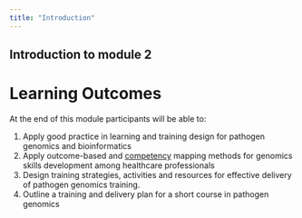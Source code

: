 ```yaml
---
title: "Introduction"
---
```


## **Introduction to module 2**

# **Learning Outcomes**

At the end of this module participants will be able to:

1.  Apply good practice in learning and training design for pathogen genomics and bioinformatics
2.  Apply outcome-based and [competency](https://lms.wellcomeconnectingscience.org/mod/glossary/showentry.php?eid=86&displayformat=dictionary "Train the Trainer Glossary: Competency") mapping methods for genomics skills development among healthcare professionals
3.  Design training strategies, activities and resources for effective delivery of pathogen genomics training.
4.  Outline a training and delivery plan for a short course in pathogen genomics

